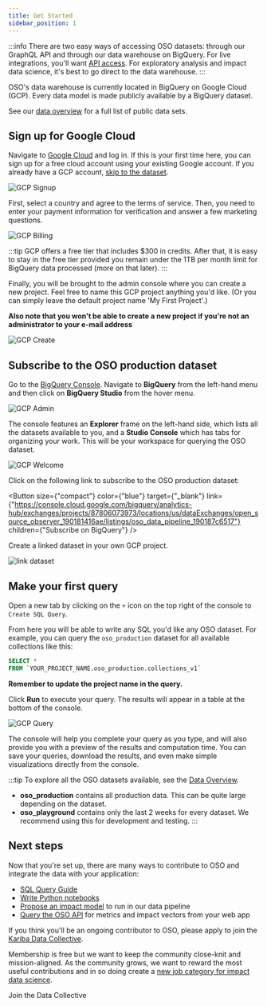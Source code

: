 ```yaml
---
title: Get Started
sidebar_position: 1
---
```



:::info
There are two easy ways of accessing OSO datasets: through our GraphQL API
and through our data warehouse on BigQuery. 
For live integrations, you'll want [API access](../integrate/api.md).
For exploratory analysis and impact data science,
it's best to go direct to the data warehouse. 
:::

OSO's data warehouse is currently located in BigQuery on Google Cloud (GCP).
Every data model is made publicly available by a BigQuery dataset.

See our [data overview](../integrate/overview/index.mdx)
for a full list of public data sets. 

## Sign up for Google Cloud

Navigate to [Google Cloud](https://cloud.google.com/) and log in.
If this is your first time here, you can sign up for a free cloud account
using your existing Google account.
If you already have a GCP account,
[skip to the dataset](#subscribe-to-the-oso-production-dataset).

![GCP Signup](./gcp_signup.png)

First, select a country and agree to the terms of service.
Then, you need to enter your payment information for verification
and answer a few marketing questions.

![GCP Billing](./gcp_billing.png)

:::tip
GCP offers a free tier that includes $300 in credits. After that, it is easy to stay in the free tier provided you remain under the
1TB per month limit for BigQuery data processed (more on that later).
:::

Finally, you will be brought to the admin console where you can create a new project.
Feel free to name this GCP project anything you'd like.
(Or you can simply leave the default project name 'My First Project'.)

**Also note that you won't be able to create a new project if you're not an administrator to your e-mail address**

![GCP Create](./gcp_create.png)

## Subscribe to the OSO production dataset

Go to the [BigQuery Console](https://console.cloud.google.com/bigquery).
Navigate to **BigQuery** from the left-hand menu and
then click on **BigQuery Studio** from the hover menu.

![GCP Admin](./gcp_admin.png)

The console features an **Explorer** frame on the left-hand side,
which lists all the datasets available to you,
and a **Studio Console** which has tabs for organizing your work.
This will be your workspace for querying the OSO dataset.

![GCP Welcome](./gcp_welcome.png)

Click on the following link to subscribe to the OSO production dataset:

<Button
  size={"compact"}
  color={"blue"}
  target={"_blank"}
  link={"https://console.cloud.google.com/bigquery/analytics-hub/exchanges/projects/87806073973/locations/us/dataExchanges/open_source_observer_190181416ae/listings/oso_data_pipeline_190187c6517"}
  children={"Subscribe on BigQuery"}
/>

Create a linked dataset in your own GCP project.

![link dataset](../integrate/overview/bigquery_subscribe.png)

## Make your first query

Open a new tab by clicking on the `+` icon
on the top right of the console to `Create SQL Query`.

From here you will be able to write any SQL you'd like any OSO dataset.
For example, you can query the `oso_production` dataset for 
all available collections like this:

```sql
SELECT *
FROM `YOUR_PROJECT_NAME.oso_production.collections_v1`
```

**Remember to update the project name in the query.**

Click **Run** to execute your query.
The results will appear in a table at the bottom of the console.

![GCP Query](./gcp_query.png)

The console will help you complete your query as you type, and will also provide you with a preview of the results and computation time. You can save your queries, download the results, and even make simple visualizations directly from the console.

:::tip
To explore all the OSO datasets available, see the 
[Data Overview](../integrate/overview/index.mdx).

- **oso\_production** contains all production data. This can be quite large depending on the dataset.
- **oso\_playground** contains only the last 2 weeks for every dataset. We recommend using this for development and testing.
:::

## Next steps

Now that you're set up, there are many ways to contribute to OSO and integrate the data with your application:

- [SQL Query Guide](../integrate/query-data.mdx)
- [Write Python notebooks](../integrate/python-notebooks.md)
- [Propose an impact model](../contribute/impact-models.md) to run in our data pipeline
- [Query the OSO API](../integrate/api.md) for metrics and impact vectors from your web app

If you think you'll be an ongoing contributor to OSO,
please apply to join the [Kariba Data Collective](https://www.kariba.network). 

Membership is free but we want to keep the community close-knit and mission-aligned.
As the community grows, we want to reward the most useful contributions and
in so doing create a [new job category for impact data science](https://docs.opensource.observer/blog/impact-data-scientists).

<Link to="https://www.kariba.network" className="button button--secondary button--lg">Join the Data Collective</Link>
